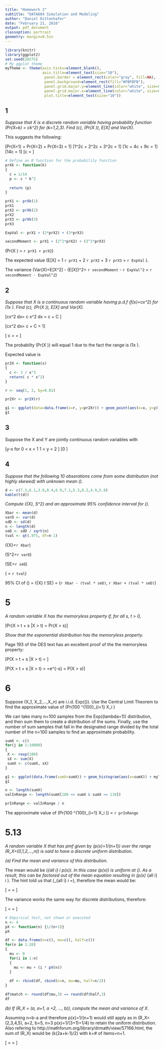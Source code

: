 ```yaml
---
title: "Homework 2"
subtitle: "DATA604 Simulation and Modeling"
author: "Daniel Dittenhafer"
date: "February 21, 2016"
output: pdf_document
classoption: portrait
geometry: margin=0.5in
---
```

```r
library(knitr)
library(ggplot2)
set.seed(20275)
# My ggplot theme
myTheme <- theme(axis.ticks=element_blank(),
                 axis.title=element_text(size="10"),
                  panel.border = element_rect(color="gray", fill=NA), 
                  panel.background=element_rect(fill="#FBFBFB"), 
                  panel.grid.major.y=element_line(color="white", size=0.5), 
                  panel.grid.major.x=element_line(color="white", size=0.5),
                  plot.title=element_text(size="10"))
```

## 1

*Suppose that X is a discrete random variable having probability function \(Pr(X=k) = ck^2\) for \(k=1,2,3\). Find \(c\), \(Pr(X \leq 2)\), E[X] and Var(X).*

This suggests the following:

\[Pr(X=1) + Pr(X=2) + Pr(X=3) = 1\]
\[1^2c + 2^2c + 3^2c = 1\]
\[1c + 4c + 9c = 1\]
\[14c = 1\]
\[c = \frac{1}{14}\]

```r
# Define an R function for the probability function
prXk <- function(k)
{
  c = 1/14
  p <- c * k^2
  
  return (p)
}

prX1 <- prXk(1)
prX1
prX2 <- prXk(2)
prX2
prX3 <- prXk(3)
prX3

ExpVal <- prX1 + (2*prX2) + (3*prX3)

secondMoment <- prX1 + (2^2*prX2) + (3^2*prX3)
```

\(Pr(X \leq 2) = `r prX1 + prX2`\)

The expected value \(E[X] = 1 \times `r prX1` + 2 \times `r prX2` + 3 \times `r prX3` = `r ExpVal` \).

The variance \(Var(X)=E[X^2] - (E[X])^2= `r secondMoment` -  `r ExpVal^2` = `r secondMoment - ExpVal^2`\)

## 2

*Suppose that X is a continuous random variable having p.d.f \(f(x)=cx^2\) for \(1\leq x \leq 2\). Find \(c\), \(Pr(X \geq 1)\), E[X] and Var(X).*

\[\int cx^2 dx= c \int x^2 dx = c \times \frac{x^3}{3} + C \]

\[\int cx^2 dx= c \times \frac{x^3}{3} + C = 1\]

\[ c = \frac{3 \times 1}{x^3} = \frac{3}{x^3} \]


The probabilty \(Pr(X \geq 1)\) will equal 1 due to the fact the range is \(1\leq x \leq 2\).

Expected value is 

```r
pr2X <- function(x)
{
  c <- 3 / x^3
  return( c * x^2)
}

r <- seq(1, 2, by=0.01)

pr2Xr <- pr2X(r)
```

```r
g1 <- ggplot(data=data.frame(x=r, y=pr2Xr)) + geom_point(aes(x=x, y=y))
g1
```


## 3

Suppose the X and Y are jointly continuous random variables with 

\[y-x for 0 < x < 1 \text{ and } 1 < y < 2 \]
\[0 \text{ otherwise} \]

## 4

*Suppose that the following 10 obserations come from some distribution (not highly skewed) with unknown mean \(\mu\).*

```r
d <- c(7.3,6.1,3.8,8.4,6.9,7.1,5.3,8.2,4.9,5.8)
kable(t(d))
```

*Compute \(\bar{X}, S^2\) and an approximate 95% confidence interval for \(\mu\).*

```r
Xbar <- mean(d)
varD <- var(d)
sdD <- sd(d)
n <- length(d)
seD <- sdD / sqrt(n)
tval <- qt(.975, df=n-1)
```

\(\bar{X}=`r Xbar`\)

\(S^2=`r varD`\)

\(SE=`r seD`\)

\(\text{t-value } = `r tval`\)

95% CI of \(\mu\) = \(\bar{X} \pm t \times SE\) = (`r Xbar - (tval * seD)`, `r Xbar + (tval * seD)`)

# 5

*A random variable X has the memoryless property if, for all s, t > 0,*

\[Pr(X > t + s |X > t) = Pr(X > s)\]

*Show that the exponential distribution has the memoryless property.*

Page 193 of the DES text has an excellent proof of the the memoryless property:

\[P(X > t + s |X > t) = \frac{P(X > t + s)}{P(X > t)}\]

\[P(X > t + s |X > t) = \frac{e^{-\lambda(t+s)}}{e^{-\lambda t}}=e^{-\lambda s} = P(X > s)\]

# 6

Suppose \(X_1, X_2,...,X_n\) are i.i.d. Exp(\(\lambda=1\)). Use the Central Limit Theorem to find the approximate value of \(Pr(100 \leq \Sigma^{100}_{i=1} X_i \leq 110\)

We can take many n=100 samples from the Exp(\(lambda=1\)) distribution, and then sum them to create a distribution of the sums. Finally, use the number of sum samples that fall in the designated range divided by the total number of the n=100 samples to find an approximate probability.

```r
sumX <- c()
for(j in 1:10000)
{
 X <- rexp(100)
 sX <- sum(X)
 sumX <- c(sumX, sX)
}
```


```r
g1 <- ggplot(data.frame(sumX=sumX)) + geom_histogram(aes(x=sumX)) + myTheme
g1
```

```r
n <- length(sumX)
valInRange <- length(sumX[100 <= sumX & sumX <= 110])

prInRange <- valInRange / n
```

The approximate value of \(Pr(100 \leq \Sigma^{100}_{i=1} X_i \leq 110\)) = `r prInRange`


# 5.13

*A random variable X that has pmf given by \(p(x)=1/(n+1)\) over the range \(R_X=(0,1,2,...,n)\) is said to have a discrete uniform distribution.*

*(a) Find the mean and variance of this distribution.*

The mean would be \(\Sigma_{all i} i p(x)\). In this case \(p(x)\) is uniform at \(\frac{1}{n+1}\). As a result, this can be factored out of the mean equation resulting in \(p(x) \Sigma_{all i} i \). The hint told us that \(\Sigma_{all i} i =\frac{n(n+1)}{2}\), therefore the mean would be:

\[\text{mean }\ = \frac{1}{n+1} \times \frac{n(n+1)}{2} = \frac{n}{2}\]

The variance works the same way for discrete distributions, therefore:

\[\text{variance } = \frac{1}{n+1} \times \frac{n(n+1)(2n+1)}{6} = \frac{n(2n+1)}{6}\]

```r
# Empirical test, not shown or executed
n <- 4
pX <- function(n) {1/(n+1)}
pX

df <- data.frame(n=c(), mu=c(), half=c())
for(n in 1:20)
{
  mu <- 0
  for(i in 1:n)
  {
    mu <- mu + (i * pX(n))
  }
  
  df <- rbind(df, cbind(n=n, mu=mu, half=n/2))
}

df$match <- round(df$mu,3) == round(df$half,3)
df
```

*(b) If \(R_X = (a, a+1, a +2, ..., b)\), compute the mean and variance of X.*

Assuming n=b-a and therefore p(x)=1/(n+1) would still apply as in \(R_X=(2,3,4,5), a=2, b=5, n=3 \text{ and } p(x)=1/(3+1)=1/4\) to retain the uniform distribution. Also refering to http://mathforum.org/library/drmath/view/57166.html, the sum of \(R_X\) would be \(k(2a+k-1)/2\) with k=# of items=n+1.

\[\text{mean }\ = \frac{1}{n+1} \times \frac{n(2a+n-1)}{2} = \frac{n(2a+n-1)}{2(n+1)}\]







